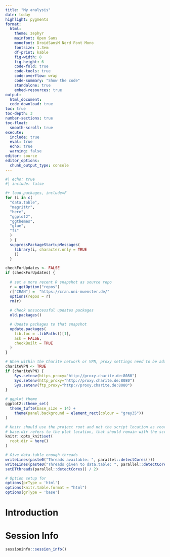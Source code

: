 ```yaml
---
title: "My analysis"
date: today
highlight: pygments
format:
  html:
    theme: zephyr
    mainfont: Open Sans
    monofont: DroidSansM Nerd Font Mono
    fontsize: 1.3em
    df-print: kable
    fig-width: 8
    fig-height: 6
    code-fold: true
    code-tools: true
    code-overflow: wrap
    code-summary: "Show the code"
    standalone: true
    embed-resources: true
output:
  html_document:
  code_download: true
toc: true  
toc-depth: 3
number-sections: true
toc-float:
  smooth-scroll: true
execute:
  include: true
  eval: true
  echo: true
  warning: false
editor: source
editor_options: 
  chunk_output_type: console
---
```


```r
#| echo: true
#| include: false

#+ load.packages, include=F
for (i in c(
  "data.table",
  "magrittr",
  "here",
  "ggplot2",
  "ggthemes",
  "glue",
  "fs"
  )
  ) {
  suppressPackageStartupMessages(
    library(i, character.only = TRUE
    ))
  }

checkForUpdates <- FALSE
if (checkForUpdates) {
  
  # set a more recent R snapshot as source repo
  r = getOption("repos")
  r["CRAN"] =  "https://cran.uni-muenster.de/" 
  options(repos = r)
  rm(r)
  
  # Check unsuccessful updates packages
  old.packages()

  # Update packages to that snapshot
  update.packages(
    lib.loc = .libPaths()[1],
    ask = FALSE,
    checkBuilt = TRUE
  )
}

# When within the Charite network or VPN, proxy settings need to be adapted
chariteVPN <- TRUE 
if (chariteVPN) {
    Sys.setenv(https_proxy="http://proxy.charite.de:8080")
    Sys.setenv(http_proxy="http://proxy.charite.de:8080")
    Sys.setenv(ftp_proxy="http://proxy.charite.de:8080")
}

# ggplot theme
ggplot2::theme_set(
  theme_tufte(base_size = 14) +
    theme(panel.background = element_rect(colour = "grey35"))
)

# Knitr should use the project root and not the script location as root
# base.dir refers to the plot location, that should remain with the script
knitr::opts_knit$set(
  root.dir = here()
)

# Give data.table enough threads
writeLines(paste0("Threads available: ", parallel::detectCores()))
writeLines(paste0("Threads given to data.table: ", parallel::detectCores() / 2))
setDTthreads(parallel::detectCores() / 2)

# Option setup for
options(prType = 'html')
options(knitr.table.format = "html")
options(grType = 'base')
```

# Introduction

# Session Info

```r
sessioninfo::session_info()
```

